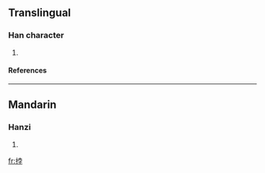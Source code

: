 ==Translingual==
===Han character===
{{Han char|rn=64|rad=手|as=07|sn=10|four=5404<sub>7</sub>|canj=手十月木 (QJBD)}}
# {{defn|Han|sort=手07}}
====References====
{{Han ref|kx=0431.240|dkj=12089|dj=0780.300|hdz=31878.030|uh=632C|ud=25388|bh=D1B4|bd=53684}}
----
==Mandarin==
===Hanzi===
{{cmn-hanzi|pin=[[bó]] ([[bo2]])|wg=po<sup>2</sup>}}
# {{defn|Mandarin}}

[[fr:挬]]